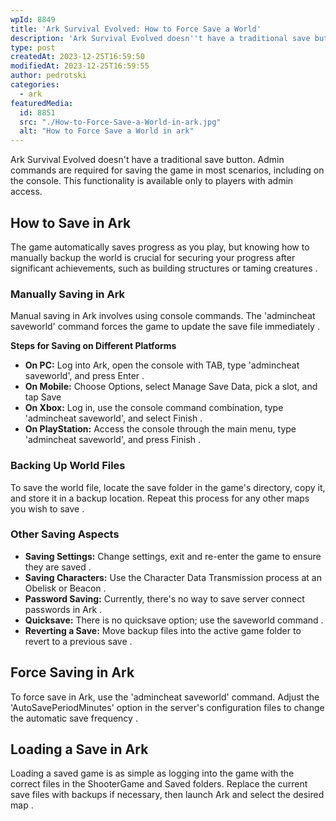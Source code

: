 ```yaml
---
wpId: 8849
title: 'Ark Survival Evolved: How to Force Save a World'
description: 'Ark Survival Evolved doesn''t have a traditional save button. Admin ...'
type: post
createdAt: 2023-12-25T16:59:50
modifiedAt: 2023-12-25T16:59:55
author: pedrotski
categories:
  - ark
featuredMedia:
  id: 8851
  src: "./How-to-Force-Save-a-World-in-ark.jpg"
  alt: "How to Force Save a World in ark"
---
```



Ark Survival Evolved doesn't have a traditional save button. Admin commands are required for saving the game in most scenarios, including on the console. This functionality is available only to players with admin access.

## How to Save in Ark

The game automatically saves progress as you play, but knowing how to manually backup the world is crucial for securing your progress after significant achievements, such as building structures or taming creatures .

### Manually Saving in Ark

Manual saving in Ark involves using console commands. The 'admincheat saveworld' command forces the game to update the save file immediately .

**Steps for Saving on Different Platforms**

*   **On PC:** Log into Ark, open the console with TAB, type 'admincheat saveworld', and press Enter .
*   **On Mobile:** Choose Options, select Manage Save Data, pick a slot, and tap Save
*   **On Xbox:** Log in, use the console command combination, type 'admincheat saveworld', and select Finish .
*   **On PlayStation:** Access the console through the main menu, type 'admincheat saveworld', and press Finish .

### Backing Up World Files

To save the world file, locate the save folder in the game's directory, copy it, and store it in a backup location. Repeat this process for any other maps you wish to save .

### Other Saving Aspects

*   **Saving Settings:** Change settings, exit and re-enter the game to ensure they are saved .
*   **Saving Characters:** Use the Character Data Transmission process at an Obelisk or Beacon .
*   **Password Saving:** Currently, there's no way to save server connect passwords in Ark .
*   **Quicksave:** There is no quicksave option; use the saveworld command .
*   **Reverting a Save:** Move backup files into the active game folder to revert to a previous save .

## Force Saving in Ark

To force save in Ark, use the 'admincheat saveworld' command. Adjust the 'AutoSavePeriodMinutes' option in the server's configuration files to change the automatic save frequency .

## Loading a Save in Ark

Loading a saved game is as simple as logging into the game with the correct files in the ShooterGame and Saved folders. Replace the current save files with backups if necessary, then launch Ark and select the desired map .